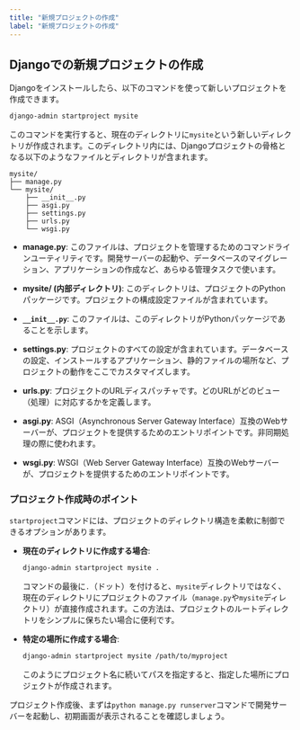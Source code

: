 ```yaml
---
title: "新規プロジェクトの作成"
label: "新規プロジェクトの作成"
---
```


## Djangoでの新規プロジェクトの作成
Djangoをインストールしたら、以下のコマンドを使って新しいプロジェクトを作成できます。

```bash
django-admin startproject mysite
```

このコマンドを実行すると、現在のディレクトリに`mysite`という新しいディレクトリが作成されます。このディレクトリ内には、Djangoプロジェクトの骨格となる以下のようなファイルとディレクトリが含まれます。

```
mysite/
├── manage.py
└── mysite/
    ├── __init__.py
    ├── asgi.py
    ├── settings.py
    ├── urls.py
    └── wsgi.py
```

- **manage.py**: このファイルは、プロジェクトを管理するためのコマンドラインユーティリティです。開発サーバーの起動や、データベースのマイグレーション、アプリケーションの作成など、あらゆる管理タスクで使います。

- **mysite/ (内部ディレクトリ)**: このディレクトリは、プロジェクトのPythonパッケージです。プロジェクトの構成設定ファイルが含まれています。

- **`__init__.py`**: このファイルは、このディレクトリがPythonパッケージであることを示します。

- **settings.py**: プロジェクトのすべての設定が含まれています。データベースの設定、インストールするアプリケーション、静的ファイルの場所など、プロジェクトの動作をここでカスタマイズします。

- **urls.py**: プロジェクトのURLディスパッチャです。どのURLがどのビュー（処理）に対応するかを定義します。

- **asgi.py**: ASGI（Asynchronous Server Gateway Interface）互換のWebサーバーが、プロジェクトを提供するためのエントリポイントです。非同期処理の際に使われます。

- **wsgi.py**: WSGI（Web Server Gateway Interface）互換のWebサーバーが、プロジェクトを提供するためのエントリポイントです。

### プロジェクト作成時のポイント
`startproject`コマンドには、プロジェクトのディレクトリ構造を柔軟に制御できるオプションがあります。

- **現在のディレクトリに作成する場合**:
  ```bash
  django-admin startproject mysite .
  ```
  コマンドの最後に`.`（ドット）を付けると、`mysite`ディレクトリではなく、現在のディレクトリにプロジェクトのファイル（`manage.py`や`mysite`ディレクトリ）が直接作成されます。この方法は、プロジェクトのルートディレクトリをシンプルに保ちたい場合に便利です。

- **特定の場所に作成する場合**:
  ```bash
  django-admin startproject mysite /path/to/myproject
  ```
  このようにプロジェクト名に続いてパスを指定すると、指定した場所にプロジェクトが作成されます。

プロジェクト作成後、まずは`python manage.py runserver`コマンドで開発サーバーを起動し、初期画面が表示されることを確認しましょう。